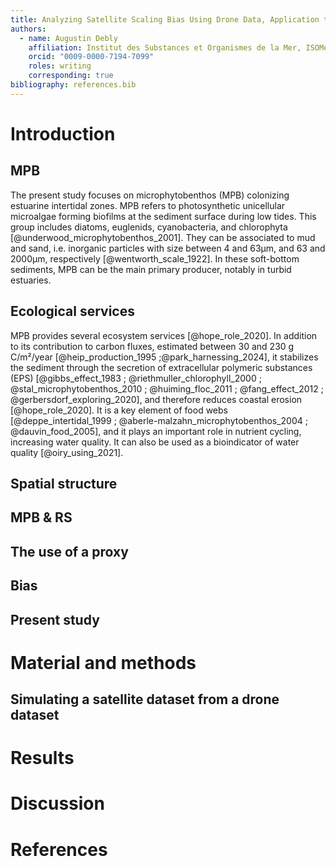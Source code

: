 ```yaml
---
title: Analyzing Satellite Scaling Bias Using Drone Data, Application to Microphytobenthos Studies
authors:
  - name: Augustin Debly
    affiliation: Institut des Substances et Organismes de la Mer, ISOMer, Nantes Université, UR 2160, F-44000 Nantes, France
    orcid: "0009-0000-7194-7099"
    roles: writing
    corresponding: true
bibliography: references.bib
---
```


# Introduction
## MPB
The present study focuses on microphytobenthos (MPB) colonizing estuarine intertidal zones. MPB refers to photosynthetic unicellular microalgae forming biofilms at the sediment surface during low tides. This group includes diatoms, euglenids, cyanobacteria, and chlorophyta [@underwood_microphytobenthos_2001]. They can be associated to mud and sand, i.e. inorganic particles with size between 4 and 63µm, and 63 and 2000µm, respectively [@wentworth_scale_1922]. In these soft-bottom sediments, MPB can be the main primary producer, notably in turbid estuaries.

## Ecological services
MPB provides several ecosystem services [@hope_role_2020]. In addition to its contribution to carbon fluxes, estimated between 30 and 230 g C/m²/year [@heip_production_1995 ;@park_harnessing_2024], it stabilizes the sediment through the secretion of extracellular polymeric substances (EPS) [@gibbs_effect_1983 ; @riethmuller_chlorophyll_2000 ; @stal_microphytobenthos_2010 ; @huiming_floc_2011 ; @fang_effect_2012 ; @gerbersdorf_exploring_2020], and therefore reduces coastal erosion [@hope_role_2020]. It is a key element of food webs [@deppe_intertidal_1999 ; @aberle-malzahn_microphytobenthos_2004 ; @dauvin_food_2005], and it plays an important role in nutrient cycling, increasing water quality. It can also be used as a bioindicator of water quality [@oiry_using_2021].

## Spatial structure 

## MPB & RS

## The use of a proxy

## Bias 

## Present study 

# Material and methods
## Simulating a satellite dataset from a drone dataset

# Results

# Discussion

# References
